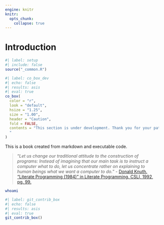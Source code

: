 ```yaml
---
engine: knitr
knitr:
  opts_chunk: 
    collapse: true
---
```


# Introduction {.unnumbered}

```r
#| label: setup
#| include: false
source("_common.R")
```

```r
#| label: co_box_dev
#| echo: false
#| results: asis
#| eval: true
co_box(
  color = "r",
  look = "default", 
  hsize = "1.25", 
  size = "1.00", 
  header = "Caution", 
  fold = FALSE,
  contents = "This section is under development. Thank you for your patience.
  "
)
```

This is a book created from markdown and executable code.

> "*Let us change our traditional attitude to the construction of programs: Instead of imagining that our main task is to instruct a computer what to do, let us concentrate rather on explaining to human beings what we want a computer to do.*" - [Donald Knuth. "Literate Programming (1984)" in Literate Programming. CSLI, 1992, pg. 99.](http://www.literateprogramming.com/index.html)

```bash
whoami
```

```r
#| label: git_contrib_box
#| echo: false
#| results: asis
#| eval: true
git_contrib_box()
```
